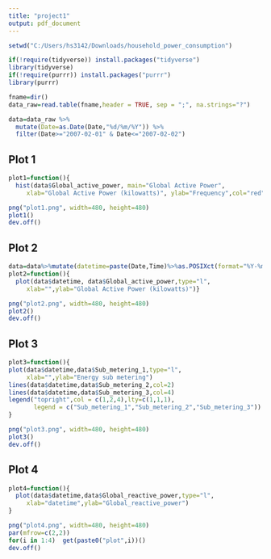 ---
title: "project1"
output: pdf_document
---

```{r setup, include=FALSE}
setwd("C:/Users/hs3142/Downloads/household_power_consumption")

if(!require(tidyverse)) install.packages("tidyverse")
library(tidyverse)
if(!require(purrr)) install.packages("purrr")
library(purrr)

```


```{r}
fname=dir()
data_raw=read.table(fname,header = TRUE, sep = ";", na.strings="?")

data=data_raw %>% 
  mutate(Date=as.Date(Date,"%d/%m/%Y")) %>% 
  filter(Date>="2007-02-01" & Date<="2007-02-02")
```

## Plot 1
```{r}
plot1=function(){
  hist(data$Global_active_power, main="Global Active Power",
     xlab="Global Active Power (kilowatts)", ylab="Frequency",col="red")}

png("plot1.png", width=480, height=480)
plot1()
dev.off()
```
## Plot 2
```{r}
data=data%>%mutate(datetime=paste(Date,Time)%>%as.POSIXct(format="%Y-%m-%d %H:%M:%S"))
plot2=function(){
  plot(data$datetime, data$Global_active_power,type="l",
     xlab="",ylab="Global Active Power (kilowatts)")}

png("plot2.png", width=480, height=480)
plot2()
dev.off()
```
## Plot 3
```{r}
plot3=function(){
plot(data$datetime,data$Sub_metering_1,type="l",
     xlab="",ylab="Energy sub metering")
lines(data$datetime,data$Sub_metering_2,col=2)
lines(data$datetime,data$Sub_metering_3,col=4)
legend("topright",col = c(1,2,4),lty=c(1,1,1),
       legend = c("Sub_metering_1","Sub_metering_2","Sub_metering_3"))
}

png("plot3.png", width=480, height=480)
plot3()
dev.off()
```

## Plot 4
```{r}
plot4=function(){
  plot(data$datetime,data$Global_reactive_power,type="l",
     xlab="datetime",ylab="Global_reactive_power")
}

png("plot4.png", width=480, height=480)
par(mfrow=c(2,2))
for(i in 1:4)  get(paste0("plot",i))()
dev.off()
```